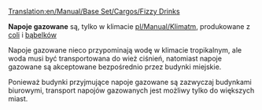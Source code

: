 [[Translation:en/Manual/Base Set/Cargos/Fizzy Drinks]]

{{pl/Manual/Base Set/Cargos/Ładunek|name=Napoje gazowane
|image=en/Manual/Base Set/Cargos/FizzyDrinks.png
|produced=[[pl/Manual/Base Set/Industries/Fabryka napojów gazowanych|Fabryka napojów gazowanych]]
|accepted=[[pl/Archive/Unmapped/Domy|Miasta]]
}}

'''Napoje gazowane''' są, tylko w klimacie [[pl/Manual/Klimat]]m, produkowane z [[pl/Manual/Base Set/Cargos/Cola|coli]] i [[pl/Manual/Base Set/Cargos/Bąbelki|bąbelków]]

Napoje gazowane nieco przypominają wodę w klimacie tropikalnym, ale woda musi być transportowana do wież ciśnień, natomiast napoje gazowane są akceptowane bezpośrednio przez budynki miejskie.

Ponieważ budynki przyjmujące napoje gazowane są zazwyczaj budynkami biurowymi, transport napojów gazowanych jest możliwy tylko do większych miast. 

{{pl/Manual/Navbox Ładunek}}